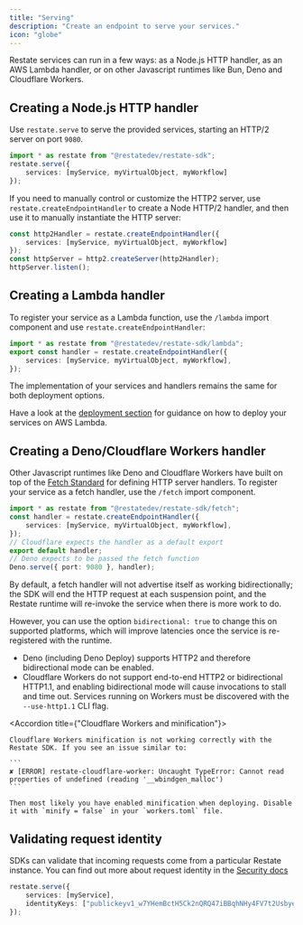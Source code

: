 ```yaml
---
title: "Serving"
description: "Create an endpoint to serve your services."
icon: "globe"
---
```


Restate services can run in a few ways: as a Node.js HTTP handler, as an AWS
Lambda handler, or on other Javascript runtimes like Bun, Deno and Cloudflare
Workers.

## Creating a Node.js HTTP handler

Use `restate.serve` to serve the provided services, starting an HTTP/2 server on port `9080`.

```typescript {"CODE_LOAD::ts/src/develop/serving.ts#endpoint"} 
import * as restate from "@restatedev/restate-sdk";
restate.serve({
    services: [myService, myVirtualObject, myWorkflow]
});
```

<Accordion title="Customizing the HTTP2 server">

If you need to manually control or customize the HTTP2 server, use `restate.createEndpointHandler` to create a Node HTTP/2 handler, and then use it to manually instantiate the HTTP server:

```ts {"CODE_LOAD::ts/src/develop/serving.ts#custom_endpoint"} 
const http2Handler = restate.createEndpointHandler({
    services: [myService, myVirtualObject, myWorkflow]
});
const httpServer = http2.createServer(http2Handler);
httpServer.listen();
```

</Accordion>

## Creating a Lambda handler

To register your service as a Lambda function, use the `/lambda` import
component and use `restate.createEndpointHandler`:

```typescript {"CODE_LOAD::ts/src/develop/serving_lambda.ts#lambda"} 
import * as restate from "@restatedev/restate-sdk/lambda";
export const handler = restate.createEndpointHandler({
    services: [myService, myVirtualObject, myWorkflow],
});
```

The implementation of your services and handlers remains the same for both deployment options.

Have a look at the [deployment section](/services/deploy/lambda)
for guidance on how to deploy your services on AWS Lambda.

## Creating a Deno/Cloudflare Workers handler

Other Javascript runtimes like Deno and Cloudflare Workers have
built on top of the [Fetch Standard](https://github.com/whatwg/fetch) for
defining HTTP server handlers. To register your service as a fetch handler, use
the `/fetch` import component.

```typescript {"CODE_LOAD::ts/src/develop/serving_fetch.ts#fetch"} 
import * as restate from "@restatedev/restate-sdk/fetch";
const handler = restate.createEndpointHandler({
    services: [myService, myVirtualObject, myWorkflow],
});
// Cloudflare expects the handler as a default export
export default handler;
// Deno expects to be passed the fetch function
Deno.serve({ port: 9080 }, handler);
```
By default, a fetch handler will not advertise itself as working
bidirectionally; the SDK will end the HTTP request at each suspension point,
and the Restate runtime will re-invoke the service when there is more work to
do.

However, you can use the option `bidirectional: true` to change this on supported platforms,
which will improve latencies once the service is re-registered with the runtime.
- Deno (including Deno Deploy) supports HTTP2 and therefore bidirectional mode can be enabled.
- Cloudflare Workers do not support end-to-end HTTP2 or bidirectional HTTP1.1,
and enabling bidirectional mode will cause invocations to stall and time out.
Services running on Workers must be discovered with the `--use-http1.1`
CLI flag.

<Accordion title={"Cloudflare Workers and minification"}>

    Cloudflare Workers minification is not working correctly with the Restate SDK. If you see an issue similar to:

    ```
    ✘ [ERROR] restate-cloudflare-worker: Uncaught TypeError: Cannot read properties of undefined (reading '__wbindgen_malloc')
    ```

    Then most likely you have enabled minification when deploying. Disable it with `minify = false` in your `workers.toml` file.
</Accordion>

## Validating request identity

SDKs can validate that incoming requests come from a particular Restate
instance. You can find out more about request identity in the [Security docs](/services/security#locking-down-service-access)

```typescript {"CODE_LOAD::ts/src/develop/serving.ts#identity"} 
restate.serve({
    services: [myService],
    identityKeys: ["publickeyv1_w7YHemBctH5Ck2nQRQ47iBBqhNHy4FV7t2Usbye2A6f"]
});
```
